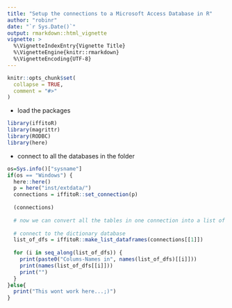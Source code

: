 ```yaml
---
title: "Setup the connections to a Microsoft Access Database in R"
author: "robinr"
date: "`r Sys.Date()`"
output: rmarkdown::html_vignette
vignette: >
  %\VignetteIndexEntry{Vignette Title}
  %\VignetteEngine{knitr::rmarkdown}
  %\VignetteEncoding{UTF-8}
---
```


```r
knitr::opts_chunk$set(
  collapse = TRUE,
  comment = "#>"
)
```

- load the packages

```r
library(iffitoR)
library(magrittr)
library(RODBC)
library(here)
```

- connect to all the databases in the folder

```r

os=Sys.info()["sysname"]
if(os == "Windows") {
  here::here()
  p = here("inst/extdata/")
  connections = iffitoR::set_connection(p)
  
  (connections)
  
  # now we can convert all the tables in one connection into a list of dataframe, by:
  
  # connect to the dictionary database
  list_of_dfs = iffitoR::make_list_dataframes(connections[[1]])
  
  for (i in seq_along(list_of_dfs)) {
    print(paste0("Colums-Names in", names(list_of_dfs)[[i]]))
    print(names(list_of_dfs[[i]]))
    print("")
  }
}else{
  print("This wont work here...;)")
}

```

